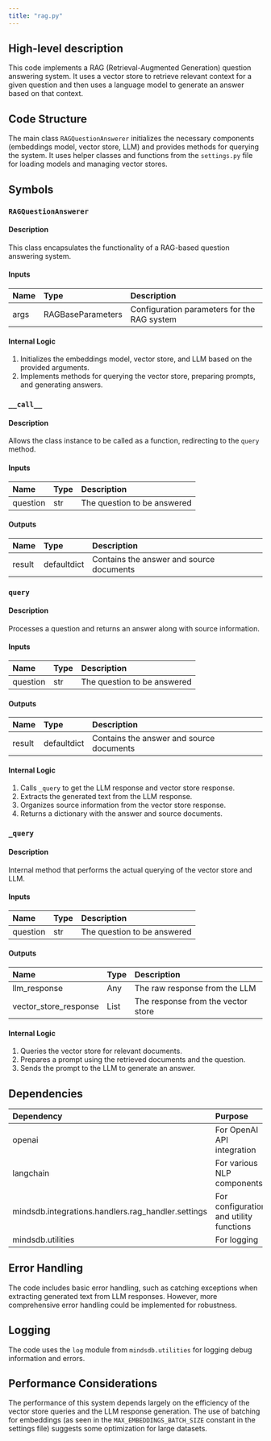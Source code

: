 ```yaml
---
title: "rag.py"
---
```


## High-level description
This code implements a RAG (Retrieval-Augmented Generation) question answering system. It uses a vector store to retrieve relevant context for a given question and then uses a language model to generate an answer based on that context.

## Code Structure
The main class `RAGQuestionAnswerer` initializes the necessary components (embeddings model, vector store, LLM) and provides methods for querying the system. It uses helper classes and functions from the `settings.py` file for loading models and managing vector stores.

## Symbols

### `RAGQuestionAnswerer`
#### Description
This class encapsulates the functionality of a RAG-based question answering system.

#### Inputs
| Name | Type | Description |
|:-----|:-----|:------------|
| args | RAGBaseParameters | Configuration parameters for the RAG system |

#### Internal Logic
1. Initializes the embeddings model, vector store, and LLM based on the provided arguments.
2. Implements methods for querying the vector store, preparing prompts, and generating answers.

### `__call__`
#### Description
Allows the class instance to be called as a function, redirecting to the `query` method.

#### Inputs
| Name | Type | Description |
|:-----|:-----|:------------|
| question | str | The question to be answered |

#### Outputs
| Name | Type | Description |
|:-----|:-----|:------------|
| result | defaultdict | Contains the answer and source documents |

### `query`
#### Description
Processes a question and returns an answer along with source information.

#### Inputs
| Name | Type | Description |
|:-----|:-----|:------------|
| question | str | The question to be answered |

#### Outputs
| Name | Type | Description |
|:-----|:-----|:------------|
| result | defaultdict | Contains the answer and source documents |

#### Internal Logic
1. Calls `_query` to get the LLM response and vector store response.
2. Extracts the generated text from the LLM response.
3. Organizes source information from the vector store response.
4. Returns a dictionary with the answer and source documents.

### `_query`
#### Description
Internal method that performs the actual querying of the vector store and LLM.

#### Inputs
| Name | Type | Description |
|:-----|:-----|:------------|
| question | str | The question to be answered |

#### Outputs
| Name | Type | Description |
|:-----|:-----|:------------|
| llm_response | Any | The raw response from the LLM |
| vector_store_response | List | The response from the vector store |

#### Internal Logic
1. Queries the vector store for relevant documents.
2. Prepares a prompt using the retrieved documents and the question.
3. Sends the prompt to the LLM to generate an answer.

## Dependencies
| Dependency | Purpose |
|:-----------|:--------|
| openai | For OpenAI API integration |
| langchain | For various NLP components |
| mindsdb.integrations.handlers.rag_handler.settings | For configuration and utility functions |
| mindsdb.utilities | For logging |

## Error Handling
The code includes basic error handling, such as catching exceptions when extracting generated text from LLM responses. However, more comprehensive error handling could be implemented for robustness.

## Logging
The code uses the `log` module from `mindsdb.utilities` for logging debug information and errors.

## Performance Considerations
The performance of this system depends largely on the efficiency of the vector store queries and the LLM response generation. The use of batching for embeddings (as seen in the `MAX_EMBEDDINGS_BATCH_SIZE` constant in the settings file) suggests some optimization for large datasets.